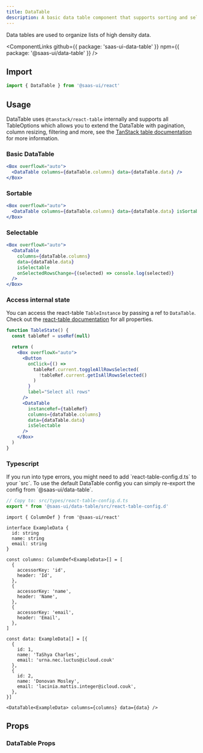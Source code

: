 ```yaml
---
title: DataTable
description: A basic data table component that supports sorting and selections.
---
```


Data tables are used to organize lists of high density data.

<ComponentLinks
  github={{ package: 'saas-ui-data-table' }}
  npm={{ package: '@saas-ui/data-table' }}
/>

## Import

```ts
import { DataTable } from '@saas-ui/react'
```

## Usage

DataTable uses `@tanstack/react-table` internally and supports all TableOptions which allows you to extend the DataTable with pagination, column resizing, filtering and more, see the [TanStack table documentation](https://tanstack.com/table/v8/docs/api/core/table) for more information.

### Basic DataTable

```jsx
<Box overflowX="auto">
  <DataTable columns={dataTable.columns} data={dataTable.data} />
</Box>
```

### Sortable

```jsx
<Box overflowX="auto">
  <DataTable columns={dataTable.columns} data={dataTable.data} isSortable />
</Box>
```

### Selectable

```jsx
<Box overflowX="auto">
  <DataTable
    columns={dataTable.columns}
    data={dataTable.data}
    isSelectable
    onSelectedRowsChange={(selected) => console.log(selected)}
  />
</Box>
```

### Access internal state

You can access the react-table `TableInstance` by passing a ref to `DataTable`.
Check out the [react-table documentation](https://tanstack.com/table/v8/docs/api/core/table) for all properties.

```jsx
function TableState() {
  const tableRef = useRef(null)

  return (
    <Box overflowX="auto">
      <Button
        onClick={() =>
          tableRef.current.toggleAllRowsSelected(
            !tableRef.current.getIsAllRowsSelected()
          )
        }
        label="Select all rows"
      />
      <DataTable
        instanceRef={tableRef}
        columns={dataTable.columns}
        data={dataTable.data}
        isSelectable
      />
    </Box>
  )
}
```

### Typescript

<Info>
  If you run into type errors, you might need to add `react-table-config.d.ts`
  to your `src`. To use the default DataTable config you can simply re-export
  the config from `@saas-ui/data-table`.
</Info>

```ts
// Copy to: src/types/react-table-config.d.ts
export * from '@saas-ui/data-table/src/react-table-config.d'
```

```tsx
import { ColumnDef } from '@saas-ui/react'

interface ExampleData {
  id: string
  name: string
  email: string
}

const columns: ColumnDef<ExampleData>[] = [
  {
    accessorKey: 'id',
    header: 'Id',
  },
  {
    accessorKey: 'name',
    header: 'Name',
  },
  {
    accessorKey: 'email',
    header: 'Email',
  },
]

const data: ExampleData[] = [{
  {
    id: 1,
    name: 'TaShya Charles',
    email: 'urna.nec.luctus@icloud.couk'
  },
  {
    id: 2,
    name: 'Donovan Mosley',
    email: 'lacinia.mattis.integer@icloud.couk',
  },
}]

<DataTable<ExampleData> columns={columns} data={data} />
```

## Props

### DataTable Props

<PropsTable of="DataTable" />
